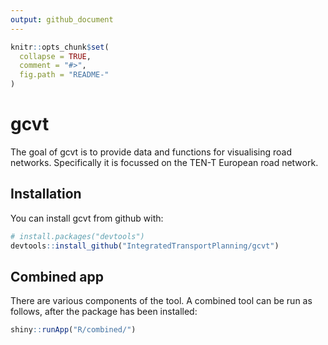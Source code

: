 ```yaml
---
output: github_document
---
```


<!-- README.md is generated from README.Rmd. Please edit that file -->

```r
knitr::opts_chunk$set(
  collapse = TRUE,
  comment = "#>",
  fig.path = "README-"
)
```

# gcvt

The goal of gcvt is to provide data and functions for visualising
    road networks. Specifically it is focussed on the TEN-T European
    road network.

## Installation

You can install gcvt from github with:

```r
# install.packages("devtools")
devtools::install_github("IntegratedTransportPlanning/gcvt")
```

## Combined app

There are various components of the tool.
A combined tool can be run as follows, after the package has been installed:

```r
shiny::runApp("R/combined/")
```
